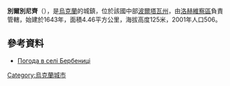 {{coord|50|26|40|N|32|59|56|E|scale:100000_region:UA|display=title}}

'''別爾別尼齊'''（{{lang-uk|Бербениці}}），是[[烏克蘭|烏克蘭]]的城鎮，位於該國中部[[波爾塔瓦州|波爾塔瓦州]]，由[[洛赫維察區|洛赫維察區]]負責管轄，始建於1643年，面積4.46平方公里，海拔高度125米，2001年人口506。

==參考資料==
* [http://weather.in.ua/ua/poltavskaja/848 Погода в селі Бербениці]{{Wayback|url=http://weather.in.ua/ua/poltavskaja/848 |date=20111219203302 }}

{{Ukraine-geo-stub}}
[[Category:烏克蘭城市|Category:烏克蘭城市]]